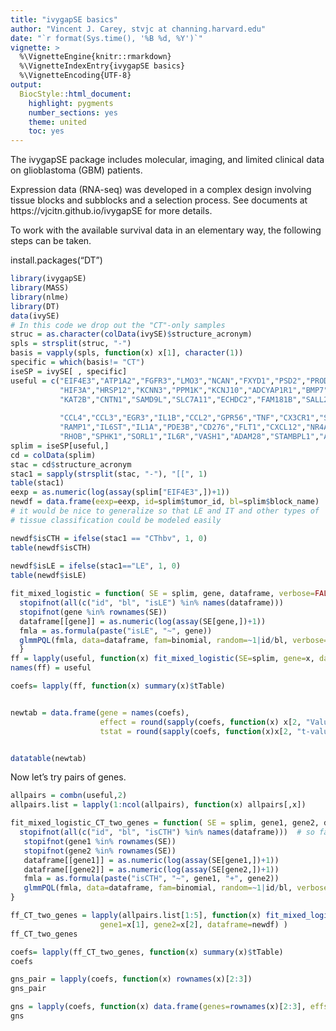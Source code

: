 ```yaml
---
title: "ivygapSE basics"
author: "Vincent J. Carey, stvjc at channing.harvard.edu"
date: "`r format(Sys.time(), '%B %d, %Y')`"
vignette: >
  %\VignetteEngine{knitr::rmarkdown}
  %\VignetteIndexEntry{ivygapSE basics}
  %\VignetteEncoding{UTF-8}
output:
  BiocStyle::html_document:
    highlight: pygments
    number_sections: yes
    theme: united
    toc: yes
---
```



The ivygapSE package includes molecular, imaging, and 
limited clinical data on glioblastoma (GBM) patients.

Expression data (RNA-seq) was developed in a complex design
involving tissue blocks and subblocks and a selection process.
See documents at https://vjcitn.github.io/ivygapSE for more
details.

To work with the available survival data in an elementary
way, the following steps can be taken.

install.packages("DT")

```r
library(ivygapSE)
library(MASS)
library(nlme)
library(DT)
data(ivySE)
# In this code we drop out the "CT"-only samples
struc = as.character(colData(ivySE)$structure_acronym)
spls = strsplit(struc, "-")
basis = vapply(spls, function(x) x[1], character(1))
specific = which(basis!= "CT")
iseSP = ivySE[ , specific]
useful = c("EIF4E3","ATP1A2","FGFR3","LMO3","NCAN","FXYD1","PSD2","PRODH",
           "HIF3A","HRSP12","KCNN3","PPM1K","KCNJ10","ADCYAP1R1","BMP7",
           "KAT2B","CNTN1","SAMD9L","SLC7A11","ECHDC2","FAM181B","SALL2","SASH1",
           
           "CCL4","CCL3","EGR3","IL1B","CCL2","GPR56","TNF","CX3CR1","SERPINE1","CSF1",
           "RAMP1","IL6ST","IL1A","PDE3B","CD276","FLT1","CXCL12","NR4A1","CSF1R","CCR1",
           "RHOB","SPHK1","SORL1","IL6R","VASH1","ADAM28","STAMBPL1","ADAMTSL2")
splim = iseSP[useful,]
cd = colData(splim)
stac = cd$structure_acronym
stac1 = sapply(strsplit(stac, "-"), "[[", 1)
table(stac1)
eexp = as.numeric(log(assay(splim["EIF4E3",])+1))
newdf = data.frame(eexp=eexp, id=splim$tumor_id, bl=splim$block_name)
# it would be nice to generalize so that LE and IT and other types of
# tissue classification could be modeled easily

newdf$isCTH = ifelse(stac1 == "CThbv", 1, 0)
table(newdf$isCTH)
      
newdf$isLE = ifelse(stac1=="LE", 1, 0)
table(newdf$isLE)

fit_mixed_logistic = function( SE = splim, gene, dataframe, verbose=FALSE ) {
  stopifnot(all(c("id", "bl", "isLE") %in% names(dataframe)))
  stopifnot(gene %in% rownames(SE))
  dataframe[[gene]] = as.numeric(log(assay(SE[gene,])+1))
  fmla = as.formula(paste("isLE", "~", gene))
  glmmPQL(fmla, data=dataframe, fam=binomial, random=~1|id/bl, verbose=verbose)
  }
ff = lapply(useful, function(x) fit_mixed_logistic(SE=splim, gene=x, dataframe=newdf) )
names(ff) = useful

coefs= lapply(ff, function(x) summary(x)$tTable)


newtab = data.frame(gene = names(coefs),
                    effect = round(sapply(coefs, function(x) x[2, "Value"]),3),
                    tstat = round(sapply(coefs, function(x)x[2, "t-value"]), 3))


datatable(newtab)
```

Now let's try pairs of genes.

```r
allpairs = combn(useful,2)
allpairs.list = lapply(1:ncol(allpairs), function(x) allpairs[,x])

fit_mixed_logistic_CT_two_genes = function( SE = splim, gene1, gene2, dataframe, verbose=FALSE ) {
  stopifnot(all(c("id", "bl", "isCTH") %in% names(dataframe)))  # so far just using CTH, but need to generalize FIXME
   stopifnot(gene1 %in% rownames(SE))
   stopifnot(gene2 %in% rownames(SE))
   dataframe[[gene1]] = as.numeric(log(assay(SE[gene1,])+1))
   dataframe[[gene2]] = as.numeric(log(assay(SE[gene2,])+1))
   fmla = as.formula(paste("isCTH", "~", gene1, "+", gene2))
   glmmPQL(fmla, data=dataframe, fam=binomial, random=~1|id/bl, verbose=verbose)
}

ff_CT_two_genes = lapply(allpairs.list[1:5], function(x) fit_mixed_logistic_CT_two_genes(SE=splim, 
                    gene1=x[1], gene2=x[2], dataframe=newdf) )
ff_CT_two_genes

coefs= lapply(ff_CT_two_genes, function(x) summary(x)$tTable)
coefs

gns_pair = lapply(coefs, function(x) rownames(x)[2:3])
gns_pair

gns = lapply(coefs, function(x) data.frame(genes=rownames(x)[2:3], effs=x[2:3, "Value"], tstats=x[2:3, "t-value"]))
gns
```

